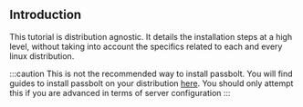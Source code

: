 ## Introduction
This tutorial is distribution agnostic. It details the installation steps at a high level, without
taking into account the specifics related to each and every linux distribution.

:::caution
This is not the recommended way to install passbolt. You will find guides to install passbolt on your distribution [here](/hosting/install).
You should only attempt this if you are advanced in terms of server configuration
:::